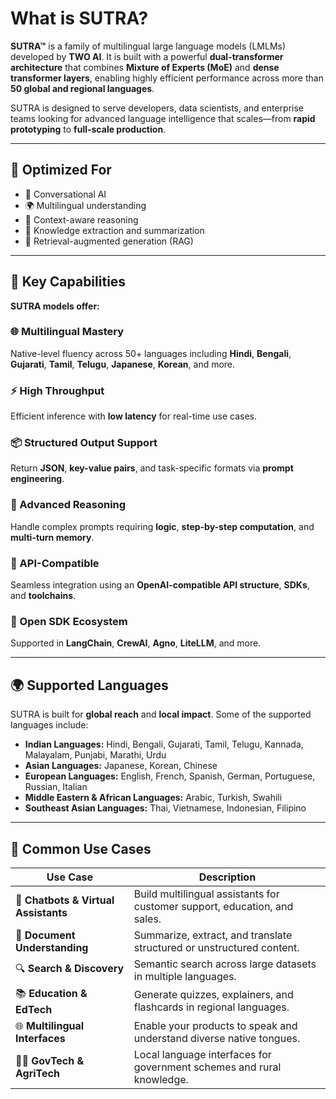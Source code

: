 
# What is SUTRA?

**SUTRA™** is a family of multilingual large language models (LMLMs) developed by **TWO AI**. It is built with a powerful **dual-transformer architecture** that combines **Mixture of Experts (MoE)** and **dense transformer layers**, enabling highly efficient performance across more than **50 global and regional languages**.

SUTRA is designed to serve developers, data scientists, and enterprise teams looking for advanced language intelligence that scales—from **rapid prototyping** to **full-scale production**.

---

## 🧠 Optimized For

- 💬 Conversational AI  
- 🌍 Multilingual understanding  
- 🧩 Context-aware reasoning  
- 📄 Knowledge extraction and summarization  
- 🔎 Retrieval-augmented generation (RAG)  

---

## 🔑 Key Capabilities

**SUTRA models offer:**

### 🌐 Multilingual Mastery  
Native-level fluency across 50+ languages including **Hindi**, **Bengali**, **Gujarati**, **Tamil**, **Telugu**, **Japanese**, **Korean**, and more.

### ⚡ High Throughput  
Efficient inference with **low latency** for real-time use cases.

### 📦 Structured Output Support  
Return **JSON**, **key-value pairs**, and task-specific formats via **prompt engineering**.

### 🧠 Advanced Reasoning  
Handle complex prompts requiring **logic**, **step-by-step computation**, and **multi-turn memory**.

### 🔗 API-Compatible  
Seamless integration using an **OpenAI-compatible API structure**, **SDKs**, and **toolchains**.

### 🧰 Open SDK Ecosystem  
Supported in **LangChain**, **CrewAI**, **Agno**, **LiteLLM**, and more.

---

## 🌍 Supported Languages

SUTRA is built for **global reach** and **local impact**. Some of the supported languages include:

- **Indian Languages:** Hindi, Bengali, Gujarati, Tamil, Telugu, Kannada, Malayalam, Punjabi, Marathi, Urdu  
- **Asian Languages:** Japanese, Korean, Chinese  
- **European Languages:** English, French, Spanish, German, Portuguese, Russian, Italian  
- **Middle Eastern & African Languages:** Arabic, Turkish, Swahili  
- **Southeast Asian Languages:** Thai, Vietnamese, Indonesian, Filipino  

---

## 💼 Common Use Cases

| Use Case                      | Description                                                                 |
|------------------------------|-----------------------------------------------------------------------------|
| 💬 **Chatbots & Virtual Assistants** | Build multilingual assistants for customer support, education, and sales. |
| 📄 **Document Understanding**        | Summarize, extract, and translate structured or unstructured content.    |
| 🔍 **Search & Discovery**            | Semantic search across large datasets in multiple languages.            |
| 📚 **Education & EdTech**            | Generate quizzes, explainers, and flashcards in regional languages.     |
| 🌐 **Multilingual Interfaces**       | Enable your products to speak and understand diverse native tongues.    |
| 🧑‍🌾 **GovTech & AgriTech**          | Local language interfaces for government schemes and rural knowledge.   |

